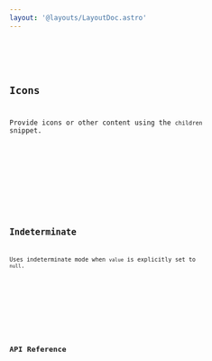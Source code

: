 ```yaml
---
layout: '@layouts/LayoutDoc.astro'
---
```




<Preview client:load>
	<Fragment slot="preview">
		<Example client:load />
	</Fragment>
	<Fragment slot="code">
		<Code code={ExampleRaw} lang="svelte" />
	</Fragment>
</Preview>

## Icons

Provide icons or other content using the `children` snippet.

<Preview client:load>
	<Fragment slot="preview">
		<ExampleIcons client:load />
	</Fragment>
	<Fragment slot="code">
		<Code code={ExampleIconsRaw} lang="svelte" />
	</Fragment>
</Preview>

## Indeterminate

Uses indeterminate mode when `value` is explicitly set to `null`.

<Preview client:load>
	<Fragment slot="preview">
		<ExampleIndeterminate client:load />
	</Fragment>
	<Fragment slot="code">
		<Code code={ExampleIndeterminateRaw} lang="svelte" />
	</Fragment>
</Preview>

## API Reference

<ApiTable   />
